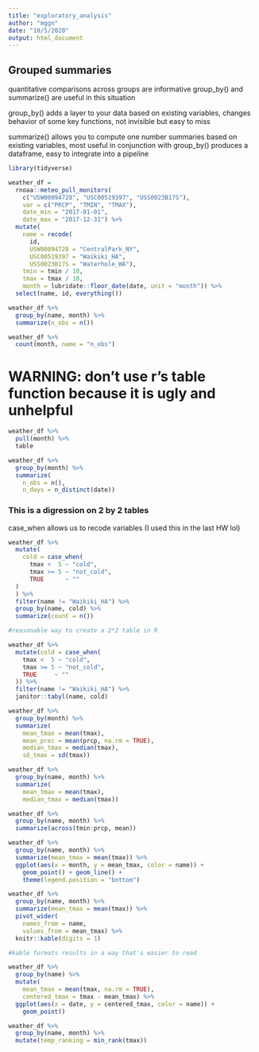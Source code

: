 ```yaml
---
title: "exploratory_analysis"
author: "mggn"
date: "10/5/2020"
output: html_document
---
```


## Grouped summaries
quantitative comparisons across groups are informative
group_by() and summarize() are useful in this situation

group_by() adds a layer to your data based on existing variables,
changes behavior of some key functions, not invisible but easy to miss

summarize() allows you to compute one number summaries based on existing variables,
most useful in conjunction with group_by()
produces a dataframe, easy to integrate into a pipeline

```r
library(tidyverse)

weather_df =  
  rnoaa::meteo_pull_monitors(
    c("USW00094728", "USC00519397", "USS0023B17S"),
    var = c("PRCP", "TMIN", "TMAX"), 
    date_min = "2017-01-01",
    date_max = "2017-12-31") %>%
  mutate(
    name = recode(
      id, 
      USW00094728 = "CentralPark_NY", 
      USC00519397 = "Waikiki_HA",
      USS0023B17S = "Waterhole_WA"),
    tmin = tmin / 10,
    tmax = tmax / 10,
    month = lubridate::floor_date(date, unit = "month")) %>%
  select(name, id, everything())
```

```r
weather_df %>%
  group_by(name, month) %>%
  summarize(n_obs = n())
```

```r
weather_df %>%
  count(month, name = "n_obs")
```

# WARNING: don't use r's table function because it is ugly and unhelpful

```r
weather_df %>%
  pull(month) %>% 
  table
```


```r
weather_df %>%
  group_by(month) %>%
  summarize(
    n_obs = n(),
    n_days = n_distinct(date))
```
### This is a digression on 2 by 2 tables

case_when allows us to recode variables
(I used this in the last HW lol)

```r

weather_df %>% 
  mutate(
    cold = case_when(
      tmax <  5 ~ "cold",
      tmax >= 5 ~ "not_cold",
      TRUE      ~ ""
  )
  ) %>% 
  filter(name != "Waikiki_HA") %>% 
  group_by(name, cold) %>% 
  summarize(count = n())
```

```r
#reasonable way to create a 2*2 table in R

weather_df %>% 
  mutate(cold = case_when(
    tmax <  5 ~ "cold",
    tmax >= 5 ~ "not_cold",
    TRUE     ~ ""
  )) %>% 
  filter(name != "Waikiki_HA") %>% 
  janitor::tabyl(name, cold)
```

```r

weather_df %>%
  group_by(month) %>%
  summarize(
    mean_tmax = mean(tmax),
    mean_prec = mean(prcp, na.rm = TRUE),
    median_tmax = median(tmax),
    sd_tmax = sd(tmax))
```

```r
weather_df %>%
  group_by(name, month) %>%
  summarize(
    mean_tmax = mean(tmax),
    median_tmax = median(tmax))
```
    
```r
weather_df %>%
  group_by(name, month) %>%
  summarize(across(tmin:prcp, mean))
```
  
```r
weather_df %>%
  group_by(name, month) %>%
  summarize(mean_tmax = mean(tmax)) %>%
  ggplot(aes(x = month, y = mean_tmax, color = name)) + 
    geom_point() + geom_line() + 
    theme(legend.position = "bottom")
```
    
```r
weather_df %>%
  group_by(name, month) %>%
  summarize(mean_tmax = mean(tmax)) %>% 
  pivot_wider(
    names_from = name,
    values_from = mean_tmax) %>% 
  knitr::kable(digits = 1)

#kable formats results in a way that's easier to read
```

```r
  
weather_df %>%
  group_by(name) %>%
  mutate(
    mean_tmax = mean(tmax, na.rm = TRUE),
    centered_tmax = tmax - mean_tmax) %>% 
  ggplot(aes(x = date, y = centered_tmax, color = name)) + 
    geom_point()

```

```r
weather_df %>%
  group_by(name, month) %>%
  mutate(temp_ranking = min_rank(tmax))
```


